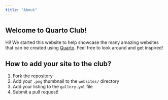 ```yaml
---
title: "About"
---
```


## Welcome to Quarto Club!

Hi! We started this website to help showcase the many amazing websites that can be created using [Quarto](https://www.quarto.org). Feel free to look around and get inspired!

## How to add your site to the club?

1. Fork the repository
2. Add your `.png` thumbnail to the `websites/` directory
3. Add your listing to the `gallery.yml` file
4. Submit a pull request!




